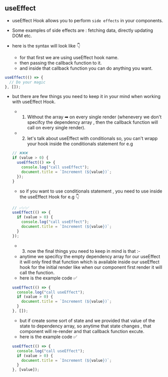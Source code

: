 ## useEffect

- useEffect Hook allows you to perform `side effects` in your components.
- Some examples of side effects are : fetching data, directly updating DOM etc.

- here is the syntax will look like 👇

  - for that first we are using useEffect hook name.
  - then passing the callback function to it.
  - and inside that callback function you can do anything you want.

```jsx
useEffect(() => {
  // Do your magic
}, []);
```

- but there are few things you need to keep it in your mind when working with useEffect Hook.

  - 1. Without the array ➡ on every single render
       (whenevery we don't specifcy the dependency array , then the callback function will call on every single render).
  - 2. let's talk about useEffect with conditionals so, you can't wrapp your hook inside the conditionals statement for e.g

  ```jsx
  // ❌❌❌
  if (value > 0) {
    useEffect(() => {
      console.log("call useEffect");
      document.title = `Increment (${value})`;
    });
  }
  ```

  - so if you want to use conditionals statement , you need to use inside the useEffect Hook for e.g 👇

  ```jsx
  // ✅✅✅
  useEffect(() => {
    if (value > 0) {
      console.log("call useEffect");
      document.title = `Increment (${value})`;
    }
  });
  ```

  - 3. now the final things you need to keep in mind is that :-
  - anytime we specifcy the empty dependency array for our useEffect it will only fired that function which is available inside our useEffect hook for the initial render like when our component first render it will call the function.
  - here is the example code ✅

  ```jsx
  useEffect(() => {
    console.log("call useEffect");
    if (value > 0) {
      document.title = `Increment (${value})`;
    }
  }, []);
  ```

  - but if create some sort of state and we provided that value of the state to dependency array, so anytime that state changes , that component will re-render and that callback function excute.
  - here is the example code ✅

  ```jsx
  useEffect(() => {
    console.log("call useEffect");
    if (value > 0) {
      document.title = `Increment (${value})`;
    }
  }, [value]);
  ```
